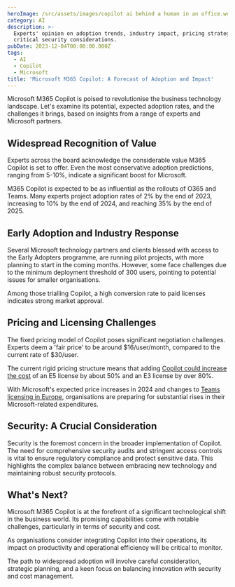 ```yaml
---
heroImage: /src/assets/images/copilot ai behind a human in an office.webp
category: AI
description: >-
  Experts' opinion on adoption trends, industry impact, pricing strategies, and
  critical security considerations.
pubDate: 2023-12-04T00:00:00.000Z
tags:
  - AI
  - Copilot
  - Microsoft
title: 'Microsoft M365 Copilot: A Forecast of Adoption and Impact'
---
```


Microsoft M365 Copilot is poised to revolutionise the business technology landscape. Let's examine its potential, expected adoption rates, and the challenges it brings, based on insights from a range of experts and Microsoft partners.

## Widespread Recognition of Value

Experts across the board acknowledge the considerable value M365 Copilot is set to offer. Even the most conservative adoption predictions, ranging from 5-10%, indicate a significant boost for Microsoft.

M365 Copilot is expected to be as influential as the rollouts of O365 and Teams. Many experts project adoption rates of 2% by the end of 2023, increasing to 10% by the end of 2024, and reaching 35% by the end of 2025.

## Early Adoption and Industry Response

Several Microsoft technology partners and clients blessed with access to the Early Adopters programme, are running pilot projects, with more planning to start in the coming months. However, some face challenges due to the minimum deployment threshold of 300 users, pointing to potential issues for smaller organisations.

Among those trialling Copilot, a high conversion rate to paid licenses indicates strong market approval.

## Pricing and Licensing Challenges

The fixed pricing model of Copilot poses significant negotiation challenges. Experts deem a 'fair price' to be around $16/user/month, compared to the current rate of $30/user.

The current rigid pricing structure means that adding [Copilot could increase the cost](https://samexpert.com/microsoft-365-copilot-licensing/) of an E5 license by about 50% and an E3 license by over 80%.

With Microsoft's expected price increases in 2024 and changes to [Teams licensing in Europe](https://samexpert.com/microsoft-365-without-teams-europe-eea-switzerland/), organisations are preparing for substantial rises in their Microsoft-related expenditures.

## Security: A Crucial Consideration

Security is the foremost concern in the broader implementation of Copilot. The need for comprehensive security audits and stringent access controls is vital to ensure regulatory compliance and protect sensitive data. This highlights the complex balance between embracing new technology and maintaining robust security protocols.

## What's Next?

Microsoft M365 Copilot is at the forefront of a significant technological shift in the business world. Its promising capabilities come with notable challenges, particularly in terms of security and cost.

As organisations consider integrating Copilot into their operations, its impact on productivity and operational efficiency will be critical to monitor.

The path to widespread adoption will involve careful consideration, strategic planning, and a keen focus on balancing innovation with security and cost management.
